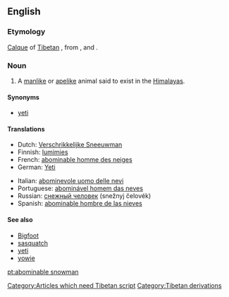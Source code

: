 {{wikipedia}}
==English==

===Etymology===
[[calque|Calque]] of [[Tibetan]] {{term||tr=metohkangmi|lang=bo}}, from {{term||tr=metoh||foul|lang=bo}}, and {{term||tr=kangmi||snowman|lang=bo}}. [[Category:Articles which need Tibetan script]]

===Noun===
{{en-noun|sg=[[abominable]] [[snowman]]|pl=abominable snowmen}}

# {{cryptozoology}} A [[manlike]] or [[apelike]] animal said to exist in the [[Himalayas]].

====Synonyms====
*[[yeti]]

====Translations====
{{trans-top|manlike or apelike animal said to exist in the Himalayas}}
*Dutch: [[Verschrikkelijke Sneeuwman]] {{m}}
*Finnish: [[lumimies]]
*French: [[abominable homme des neiges]] {{m}}
*German: [[Yeti]] {{m}}
{{trans-mid}}
*Italian: [[abominevole uomo delle nevi]] {{m}}
*Portuguese: [[abominável homem das neves]] {{m}}
*Russian: [[снежный человек]] (snežnyj čelovék) {{m}}
*Spanish: [[abominable hombre de las nieves]] {{m}}
{{trans-bottom}}

====See also====
*[[Bigfoot]]
*[[sasquatch]]
*[[yeti]]
*[[yowie]]

[[Category:Tibetan derivations]]

[[pt:abominable snowman]]